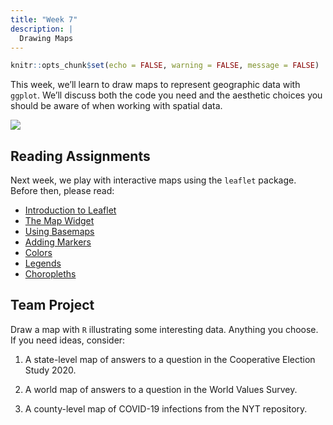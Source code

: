 ```yaml
---
title: "Week 7"
description: |
  Drawing Maps
---
```


```r
knitr::opts_chunk$set(echo = FALSE, warning = FALSE, message = FALSE)
```

This week, we'll learn to draw maps to represent geographic data with `ggplot`. We'll discuss both the code you need and the aesthetic choices you should be aware of when working with spatial data.

[![](img/xkcd-election-2020.png)](https://xkcd.com/2399/large/)


## Reading Assignments

Next week, we play with interactive maps using the `leaflet` package. Before then, please read:

- [Introduction to Leaflet](https://rstudio.github.io/leaflet/)
- [The Map Widget](https://rstudio.github.io/leaflet/map_widget.html)
- [Using Basemaps](https://rstudio.github.io/leaflet/basemaps.html)
- [Adding Markers](https://rstudio.github.io/leaflet/markers.html)
- [Colors](https://rstudio.github.io/leaflet/colors.html)
- [Legends](https://rstudio.github.io/leaflet/legends.html)
- [Choropleths](https://rstudio.github.io/leaflet/choropleths.html)


## Team Project

Draw a map with `R` illustrating some interesting data. Anything you choose. If you need ideas, consider:

1. A state-level map of answers to a question in the Cooperative Election Study 2020.

2. A world map of answers to a question in the World Values Survey.

3. A county-level map of COVID-19 infections from the NYT repository.